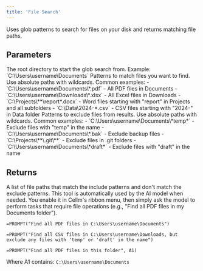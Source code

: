 ```yaml
---
title: 'File Search'
---
```


Uses glob patterns to search for files on your disk and returns matching file paths.

## Parameters

<ParamField body="rootPath" type="string" required>
  The root directory to start the glob search from. Example: `C:\Users\username\Documents`
</ParamField>

<ParamField body="includePatterns" type="string[]" required>
  Patterns to match files you want to find. Use absolute paths with wildcards. Common examples:
  - `C:\Users\username\Documents\*.pdf` - All PDF files in Documents
  - `C:\Users\username\Downloads\*.xlsx` - All Excel files in Downloads
  - `C:\Projects\**\report*.docx` - Word files starting with "report" in Projects and all subfolders
  - `C:\Data\2024-*.csv` - CSV files starting with "2024-" in Data folder
</ParamField>

<ParamField body="excludePatterns" type="string[]">
  Patterns to exclude files from results. Use absolute paths with wildcards. Common examples:
  - `C:\Users\username\Documents\*temp*` - Exclude files with "temp" in the name
  - `C:\Users\username\Documents\*.bak` - Exclude backup files
  - `C:\Projects\**\.git\**` - Exclude files in .git folders
  - `C:\Users\username\Documents\*draft*` - Exclude files with "draft" in the name
</ParamField>

## Returns

<ResponseField name="filePaths" type="string[]">
  A list of file paths that match the include patterns and don't match the exclude patterns.
</ResponseField>

<Info>
  This tool is automatically used by the AI model when needed. You enable it in Cellm's ribbon menu, then simply ask the model to perform tasks that require file operations (e.g., "Find all PDF files in my Documents folder").
</Info>

<RequestExample>

```excel Find PDF files
=PROMPT("Find all PDF files in C:\Users\username\Documents")
```

```excel Find CSV files excluding temporary
=PROMPT("Find all CSV files in C:\Users\username\Downloads, but exclude any files with 'temp' or 'draft' in the name")
```

</RequestExample>

<ResponseExample>

```excel With cell reference
=PROMPT("Find all PDF files in this folder", A1)
```

Where A1 contains: `C:\Users\username\Documents`

</ResponseExample>
